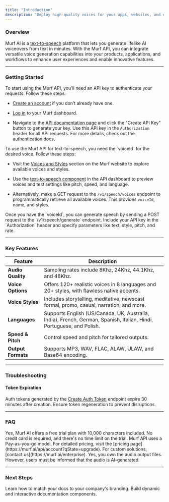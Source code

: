 ```yaml
---
title: "Introduction"
description: "Deploy high-quality voices for your apps, websites, and other services at scale. Engage your users with Murf's natural-sounding voiceovers for chatbots, virtual assistants, VR systems, metaverse games, automobiles, public announcements, IVR, and more."
---
```


### Overview

Murf AI is a [text-to-speech](https://murf.ai/text-to-speech) platform that lets you generate lifelike AI voiceovers from text in minutes. With the Murf API, you can integrate versatile voice generation capabilities into your products, applications, and workflows to enhance user experiences and enable innovative features.

***

### Getting Started

<Accordion title="Step 1: Create an API Key">
  To start using the Murf API, you’ll need an API key to authenticate your requests. Follow these steps:

  * <a href="https://murf.ai/api/signup">Create an account</a> if you don’t already have one.

  * <a href="https://murf.ai/api/dashboard">Log in</a> to your Murf dashboard.

  * Navigate to the <a href="https://murf.ai/api/docs">API documentation page</a> and click the "Create API Key" button to generate your key.
    Use this API key in the `Authorization` header for all API requests. For more details, check out the <a href="https://murf.ai/api/reference#authentication">authentication docs</a>.
</Accordion>

<Accordion title="Step 2: Retrieve Voice Options">
  To use the Murf API for text-to-speech, you need the `voiceId` for the desired voice. Follow these steps:

  * Visit the <a href="https://murf.ai/voices">Voices and Styles</a> section on the Murf website to explore available voices and styles.

  * Use the <a href="https://murf.ai/api/dashboard">text-to-speech component</a> in the API dashboard to preview voices and test settings like pitch, speed, and language.

  * Alternatively, make a GET request to the `/v1/speech/voices` endpoint to programmatically retrieve all available voices. This provides `voiceId`, name, and styles.
</Accordion>

<Accordion title="Step 3: Generate Speech">
  Once you have the `voiceId`, you can generate speech by sending a POST request to the `/v1/speech/generate` endpoint. Include your API key in the `Authorization` header and specify parameters like text, style, pitch, and rate.

</Accordion>
  

***

### Key Features

| Feature            | Description                                                                                                          |
| ------------------ | -------------------------------------------------------------------------------------------------------------------- |
| **Audio Quality**  | Sampling rates include 8Khz, 24Khz, 44.1Khz, and 48Khz.                                                              |
| **Voice Options**  | Offers 120+ realistic voices in 8 languages and 20+ styles, with flawless native accents.                            |
| **Voice Styles**   | Includes storytelling, meditative, newscast formal, promo, casual, narration, and more.                              |
| **Languages**      | Supports English (US/Canada, UK, Australia, India), French, German, Spanish, Italian, Hindi, Portuguese, and Polish. |
| **Speed & Pitch**  | Control speed and pitch for tailored outputs.                                                                        |
| **Output Formats** | Supports MP3, WAV, FLAC, ALAW, ULAW, and Base64 encoding.                                                            |

***

### Troubleshooting

#### Token Expiration

Auth tokens generated by the [Create Auth Token](https://murf.ai/api/reference#create-auth-token) endpoint expire 30 minutes after creation. Ensure token regeneration to prevent disruptions.

***

### FAQ

<Accordion title="Can I try the API before purchasing?">
  Yes, Murf AI offers a free trial plan with 10,000 characters included. No credit card is required, and there's no time limit on the trial.
</Accordion>

<Accordion title="What is the pricing model for the API?">
  Murf API uses a Pay-as-you-go model. For detailed pricing, visit the [pricing page](https://murf.ai/api/account?qState=upgrade). For custom solutions, [contact us](https://murf.ai/enterprise).
</Accordion>

<Accordion title="Do I own the audio output files?">
  Yes, you own the audio output files. However, users must be informed that the audio is AI-generated.
</Accordion>

***

### Next Steps

<CardGroup cols={2}>
  <Card title="Customize Your Docs" icon="palette" href="https://mintlify.com/docs/settings/global">
    Learn how to match your docs to your company's branding.
  </Card>

  <Card title="Add Components" icon="screwdriver-wrench" href="https://mintlify.com/docs/components/accordion">
    Build dynamic and interactive documentation components.
  </Card>
</CardGroup>